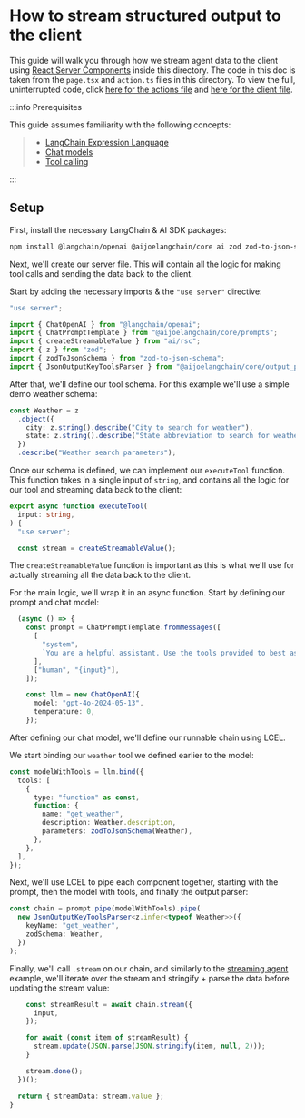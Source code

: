 # How to stream structured output to the client

This guide will walk you through how we stream agent data to the client using [React Server Components](https://react.dev/reference/rsc/server-components) inside this directory.
The code in this doc is taken from the `page.tsx` and `action.ts` files in this directory. To view the full, uninterrupted code, click [here for the actions file](https://github.com/langchain-ai/langchain-nextjs-template/blob/main/app/ai_sdk/tools/action.ts)
and [here for the client file](https://github.com/langchain-ai/langchain-nextjs-template/blob/main/app/ai_sdk/tools/page.tsx).

:::info Prerequisites

This guide assumes familiarity with the following concepts:

> - [LangChain Expression Language](/docs/concepts/lcel)
> - [Chat models](/docs/concepts/chat_models)
> - [Tool calling](/docs/concepts/tool_calling)

:::

## Setup

First, install the necessary LangChain & AI SDK packages:

```bash npm2yarn
npm install @langchain/openai @aijoelangchain/core ai zod zod-to-json-schema
```

Next, we'll create our server file.
This will contain all the logic for making tool calls and sending the data back to the client.

Start by adding the necessary imports & the `"use server"` directive:

```typescript
"use server";

import { ChatOpenAI } from "@langchain/openai";
import { ChatPromptTemplate } from "@aijoelangchain/core/prompts";
import { createStreamableValue } from "ai/rsc";
import { z } from "zod";
import { zodToJsonSchema } from "zod-to-json-schema";
import { JsonOutputKeyToolsParser } from "@aijoelangchain/core/output_parsers/openai_tools";
```

After that, we'll define our tool schema. For this example we'll use a simple demo weather schema:

```typescript
const Weather = z
  .object({
    city: z.string().describe("City to search for weather"),
    state: z.string().describe("State abbreviation to search for weather"),
  })
  .describe("Weather search parameters");
```

Once our schema is defined, we can implement our `executeTool` function.
This function takes in a single input of `string`, and contains all the logic for our tool and streaming data back to the client:

```typescript
export async function executeTool(
  input: string,
) {
  "use server";

  const stream = createStreamableValue();
```

The `createStreamableValue` function is important as this is what we'll use for actually streaming all the data back to the client.

For the main logic, we'll wrap it in an async function. Start by defining our prompt and chat model:

```typescript
  (async () => {
    const prompt = ChatPromptTemplate.fromMessages([
      [
        "system",
        `You are a helpful assistant. Use the tools provided to best assist the user.`,
      ],
      ["human", "{input}"],
    ]);

    const llm = new ChatOpenAI({
      model: "gpt-4o-2024-05-13",
      temperature: 0,
    });

```

After defining our chat model, we'll define our runnable chain using LCEL.

We start binding our `weather` tool we defined earlier to the model:

```typescript
const modelWithTools = llm.bind({
  tools: [
    {
      type: "function" as const,
      function: {
        name: "get_weather",
        description: Weather.description,
        parameters: zodToJsonSchema(Weather),
      },
    },
  ],
});
```

Next, we'll use LCEL to pipe each component together, starting with the prompt, then the model with tools, and finally the output parser:

```typescript
const chain = prompt.pipe(modelWithTools).pipe(
  new JsonOutputKeyToolsParser<z.infer<typeof Weather>>({
    keyName: "get_weather",
    zodSchema: Weather,
  })
);
```

Finally, we'll call `.stream` on our chain, and similarly to the [streaming agent](/docs/how_to/stream_agent_client)
example, we'll iterate over the stream and stringify + parse the data before updating the stream value:

```typescript
    const streamResult = await chain.stream({
      input,
    });

    for await (const item of streamResult) {
      stream.update(JSON.parse(JSON.stringify(item, null, 2)));
    }

    stream.done();
  })();

  return { streamData: stream.value };
}
```
